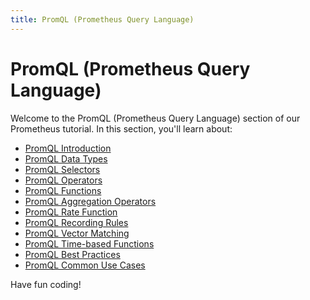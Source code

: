 ```yaml
---
title: PromQL (Prometheus Query Language)
---
```


# PromQL (Prometheus Query Language)

Welcome to the PromQL (Prometheus Query Language) section of our Prometheus tutorial. In this section, you'll learn about:

- [PromQL Introduction](./0-promql-introduction.mdx)
- [PromQL Data Types](./1-promql-data-types.mdx)
- [PromQL Selectors](./2-promql-selectors.mdx)
- [PromQL Operators](./3-promql-operators.mdx)
- [PromQL Functions](./4-promql-functions.mdx)
- [PromQL Aggregation Operators](./5-promql-aggregation-operators.mdx)
- [PromQL Rate Function](./6-promql-rate-function.mdx)
- [PromQL Recording Rules](./7-promql-recording-rules.mdx)
- [PromQL Vector Matching](./8-promql-vector-matching.mdx)
- [PromQL Time-based Functions](./9-promql-time-based-functions.mdx)
- [PromQL Best Practices](./10-promql-best-practices.mdx)
- [PromQL Common Use Cases](./11-promql-common-use-cases.mdx)

Have fun coding!